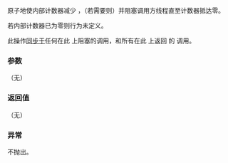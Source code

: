 {{cpp/experimental/latch/title|count_down_and_wait}}
{{cpp/experimental/concurrency/latch/navbar}}

{{dcl begin}}
{{dcl | num=1 | since=concurrency | 1= 
void count_down_and_wait();
}}
{{dcl end}}

原子地使内部计数器减少 {{tt|1}}，（若需要则）并阻塞调用方线程直至计数器抵达零。

若内部计数器已为零则行为未定义。

此操作[[cpp/atomic/memory_order#先发生于|同步于]]任何在此 {{tt|latch}} 上阻塞的调用，和所有在此 {{tt|latch}} 上返回 {{tt|true}} 的 {{ltt|cpp/experimental/latch/is_ready}} 调用。

===参数===
（无）

===返回值===
（无）

===异常===
不抛出。

{{langlinks|en}}